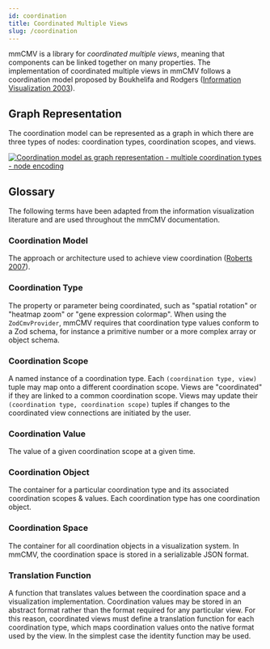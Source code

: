 ```yaml
---
id: coordination
title: Coordinated Multiple Views
slug: /coordination
---
```


mmCMV is a library for *coordinated multiple views*, meaning that components can be linked together on many properties.
The implementation of coordinated multiple views in mmCMV follows a coordination model proposed by Boukhelifa and Rodgers ([Information Visualization 2003](https://kar.kent.ac.uk/13874/1/cmvev.pdf)).

## Graph Representation

The coordination model can be represented as a graph in which there are three types of nodes: coordination types, coordination scopes, and views.

[![Coordination model as graph representation - multiple coordination types - node encoding](https://docs.google.com/drawings/d/e/2PACX-1vRdNNkA8lCXj62edJMB7i6dvDxYxlv127sg9ZvtS7fLMCatG5jh3AyD1A6yqnhTFqi5YIft-T1nsBIT/pub?w=800)](https://docs.google.com/drawings/d/1w64tYpHgkxgoUlmYw02HKM6q2GDiz_ev77TZFhqywi4/edit)

## Glossary

The following terms have been adapted from the information visualization literature and are used throughout the mmCMV documentation.

### Coordination Model
The approach or architecture used to achieve view coordination ([Roberts 2007](https://kar.kent.ac.uk/14569/1/Coordinated_%26_Multiple.pdf)).

### Coordination Type
The property or parameter being coordinated, such as "spatial rotation" or "heatmap zoom" or "gene expression colormap". When using the `ZodCmvProvider`, mmCMV requires that coordination type values conform to a Zod schema, for instance a primitive number or a more complex array or object schema.

### Coordination Scope
A named instance of a coordination type. Each `(coordination type, view)` tuple may map onto a different coordination scope. Views are "coordinated" if they are linked to a common coordination scope. Views may update their `(coordination type, coordination scope)` tuples if changes to the coordinated view connections are initiated by the user.

### Coordination Value
The value of a given coordination scope at a given time.

### Coordination Object
The container for a particular coordination type and its associated coordination scopes & values. Each coordination type has one coordination object.

### Coordination Space
The container for all coordination objects in a visualization system.
In mmCMV, the coordination space is stored in a serializable JSON format.

### Translation Function
A function that translates values between the coordination space and a visualization implementation.
Coordination values may be stored in an abstract format rather than the format required for any particular view. For this reason, coordinated views must define a translation function for each coordination type, which maps coordination values onto the native format used by the view. In the simplest case the identity function may be used.

